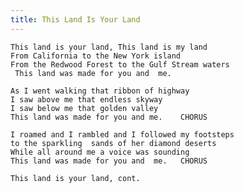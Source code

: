 ```yaml
---
title: This Land Is Your Land
---
```


```
This land is your land, This land is my land
From California to the New York island
From the Redwood Forest to the Gulf Stream waters
 This land was made for you and  me.

As I went walking that ribbon of highway
I saw above me that endless skyway
I saw below me that golden valley
This land was made for you and me.    CHORUS

I roamed and I rambled and I followed my footsteps
to the sparkling  sands of her diamond deserts
While all around me a voice was sounding
This land was made for you and  me.   CHORUS

This land is your land, cont.
```
